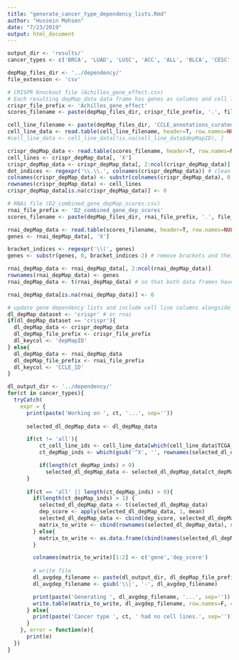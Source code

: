 ```yaml
---
title: "generate_cancer_type_dependency_lists.Rmd"
author: "Hussein Mohsen"
date: "7/23/2019"
output: html_document
---
```


```r
output_dir <- 'results/'
cancer_types <- c('BRCA', 'LUAD', 'LUSC', 'ACC', 'ALL', 'BLCA', 'CESC', 'CHOL', 'CLL', 'COAD', 'DLBC', 'ESCA', 'GBM', 'HNSC', 'KIRC', 'LAML', 'LCML', 'LGG', 'LIHC', 'MB', 'MESO', 'MM', 'NB', 'OV', 'PAAD', 'PRAD', 'READ', 'SARC', 'SCLC', 'SKCM', 'STAD', 'THCA', 'UCEC', 'UVM')

depMap_files_dir <- '../dependency/'
file_extension <- 'csv'
```

```r
# CRISPR Knockout file (Achilles_gene_effect.csv)
# Each resulting depMap_data data frame has genes as columns and cell lines as cell lines with tissues being part of the cell line names)
crispr_file_prefix <- 'Achilles_gene_effect'
scores_filename <- paste(depMap_files_dir, crispr_file_prefix, '.', file_extension, sep='')

cell_line_filename <- paste(depMap_files_dir, 'CCLE_annotations_curatedv3.csv', sep='')
cell_line_data <- read.table(cell_line_filename, header=T, row.names=NULL, quote="\"", stringsAsFactors=F, sep=',')
#cell_line_data <- cell_line_data[!is.na(cell_line_data$depMapID), ]
```

```r
crispr_depMap_data <- read.table(scores_filename, header=T, row.names=NULL, quote="\"", stringsAsFactors=F, sep=',')
cell_lines <- crispr_depMap_data[, 'X']
crispr_depMap_data <- crispr_depMap_data[, 2:ncol(crispr_depMap_data)]
dot_indices <- regexpr('\\.\\.', colnames(crispr_depMap_data)) # clean col names
colnames(crispr_depMap_data) <- substr(colnames(crispr_depMap_data), 0, dot_indices-1) # remove dots and their inline text to have gene names
rownames(crispr_depMap_data) <- cell_lines
crispr_depMap_data[is.na(crispr_depMap_data)] <- 0
```

```r
# RNAi file (D2_combined_gene_depMap_scores.csv)
rnai_file_prefix <- 'D2_combined_gene_dep_scores' 
scores_filename <- paste(depMap_files_dir, rnai_file_prefix, '.', file_extension, sep='')

rnai_depMap_data <- read.table(scores_filename, header=T, row.names=NULL, quote="\"", stringsAsFactors=F, sep=',')
genes <- rnai_depMap_data[, 'X']

bracket_indices <- regexpr('\\(', genes)
genes <- substr(genes, 0, bracket_indices-2) # remove brackets and their inline text to have gene names

rnai_depMap_data <- rnai_depMap_data[, 2:ncol(rnai_depMap_data)]
rownames(rnai_depMap_data) <- genes
rnai_depMap_data <- t(rnai_depMap_data) # so that both data frames have genes as columns and rows as cell lines

rnai_depMap_data[is.na(rnai_depMap_data)] <- 0
```

```r
# update gene dependency lists and include cell line columns alongside resulting score
dl_depMap_dataset <- 'crispr' # or rnai
if(dl_depMap_dataset == 'crispr'){
  dl_depMap_data <- crispr_depMap_data 
  dl_depMap_file_prefix <- crispr_file_prefix
  dl_keycol <- 'depMapID'
} else{
  dl_depMap_data <- rnai_depMap_data
  dl_depMap_file_prefix <- rnai_file_prefix
  dl_keycol <- 'CCLE_ID'
}

dl_output_dir <- '../dependency/'
for(ct in cancer_types){
  tryCatch(
    expr = {
      print(paste('Working on ', ct, '...', sep=''))
    
      selected_dl_depMap_data <- dl_depMap_data

      if(ct != 'all'){
          ct_cell_line_ids <- cell_line_data[which(cell_line_data$TCGA_TESS == ct), dl_keycol] 
          ct_depMap_inds <- which(gsub('^X', '', rownames(selected_dl_depMap_data)) %in% ct_cell_line_ids)

          if(length(ct_depMap_inds) > 0)
            selected_dl_depMap_data <- selected_dl_depMap_data[ct_depMap_inds, ]
      }
      
      if(ct == 'all' || length(ct_depMap_inds) > 0){
        if(length(ct_depMap_inds) > 1) {
          selected_dl_depMap_data <- t(selected_dl_depMap_data)
          dep_score <- apply(selected_dl_depMap_data, 1, mean)
          selected_dl_depMap_data <- cbind(dep_score, selected_dl_depMap_data)
          matrix_to_write <- cbind(rownames(selected_dl_depMap_data), selected_dl_depMap_data)
        } else{
          matrix_to_write <- as.data.frame(cbind(names(selected_dl_depMap_data), as.numeric(selected_dl_depMap_data)))
        }

        colnames(matrix_to_write)[1:2] <- c('gene','dep_score')
                  
        # write file
        dl_avgdep_filename <- paste(dl_output_dir, dl_depMap_file_prefix, '_', ct, '.csv', sep='')
        dl_avgdep_filename <- gsub('\\|', '-', dl_avgdep_filename)

        print(paste('Generating ', dl_avgdep_filename, '...', sep=''))
        write.table(matrix_to_write, dl_avgdep_filename, row.names=F, col.names=T, quote=F, sep=',')
      } else{
        print(paste('Cancer type ', ct, ' had no cell lines.', sep=''))
      }
    }, error = function(e){
      print(e)
  })
}
```